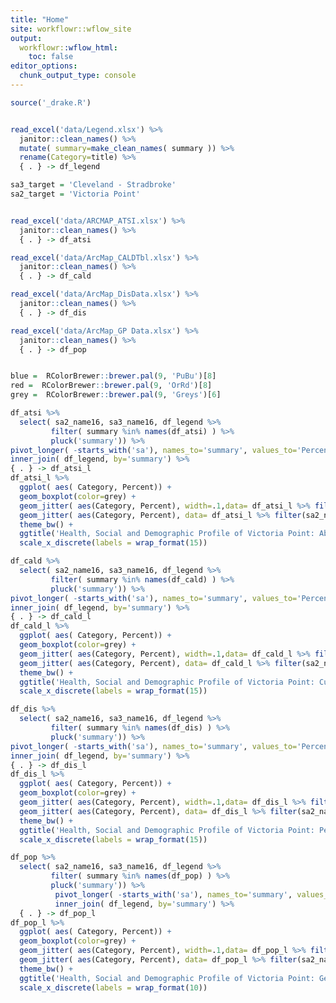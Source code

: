 ```yaml
---
title: "Home"
site: workflowr::wflow_site
output:
  workflowr::wflow_html:
    toc: false
editor_options:
  chunk_output_type: console
---
```



```r

source('_drake.R')


read_excel('data/Legend.xlsx') %>%
  janitor::clean_names() %>%
  mutate( summary=make_clean_names( summary )) %>%
  rename(Category=title) %>%
  { . } -> df_legend

sa3_target = 'Cleveland - Stradbroke'
sa2_target = 'Victoria Point'


read_excel('data/ARCMAP_ATSI.xlsx') %>%
  janitor::clean_names() %>%
  { . } -> df_atsi

read_excel('data/ArcMap_CALDTbl.xlsx') %>%
  janitor::clean_names() %>%
  { . } -> df_cald

read_excel('data/ArcMap_DisData.xlsx') %>%
  janitor::clean_names() %>%
  { . } -> df_dis

read_excel('data/ArcMap_GP Data.xlsx') %>%
  janitor::clean_names() %>%
  { . } -> df_pop


blue =  RColorBrewer::brewer.pal(9, 'PuBu')[8]
red =  RColorBrewer::brewer.pal(9, 'OrRd')[8]
grey =  RColorBrewer::brewer.pal(9, 'Greys')[6]

df_atsi %>%
  select( sa2_name16, sa3_name16, df_legend %>%
         filter( summary %in% names(df_atsi) ) %>%
         pluck('summary')) %>%
pivot_longer( -starts_with('sa'), names_to='summary', values_to='Percent') %>%
inner_join( df_legend, by='summary') %>%
{ . } -> df_atsi_l
df_atsi_l %>%
  ggplot( aes( Category, Percent)) +
  geom_boxplot(color=grey) +
  geom_jitter( aes(Category, Percent), width=.1,data= df_atsi_l %>% filter(sa3_name16==sa3_target), color = blue) +
  geom_jitter( aes(Category, Percent), data= df_atsi_l %>% filter(sa2_name16==sa2_target), color = red) +
  theme_bw() +
  ggtitle('Health, Social and Demographic Profile of Victoria Point: Aboriginal and/or Torres Strait Islander People') +
  scale_x_discrete(labels = wrap_format(15))

df_cald %>%
  select( sa2_name16, sa3_name16, df_legend %>%
         filter( summary %in% names(df_cald) ) %>%
         pluck('summary')) %>%
pivot_longer( -starts_with('sa'), names_to='summary', values_to='Percent') %>%
inner_join( df_legend, by='summary') %>%
{ . } -> df_cald_l
df_cald_l %>%
  ggplot( aes( Category, Percent)) +
  geom_boxplot(color=grey) +
  geom_jitter( aes(Category, Percent), width=.1,data= df_cald_l %>% filter(sa3_name16==sa3_target), color = blue) +
  geom_jitter( aes(Category, Percent), data= df_cald_l %>% filter(sa2_name16==sa2_target), color = red) +
  theme_bw() +
  ggtitle('Health, Social and Demographic Profile of Victoria Point: Culturally and/or Linguistically Diverse People') +
  scale_x_discrete(labels = wrap_format(15))

df_dis %>%
  select( sa2_name16, sa3_name16, df_legend %>%
         filter( summary %in% names(df_dis) ) %>%
         pluck('summary')) %>%
pivot_longer( -starts_with('sa'), names_to='summary', values_to='Percent') %>%
inner_join( df_legend, by='summary') %>%
{ . } -> df_dis_l
df_dis_l %>%
  ggplot( aes( Category, Percent)) +
  geom_boxplot(color=grey) +
  geom_jitter( aes(Category, Percent), width=.1,data= df_dis_l %>% filter(sa3_name16==sa3_target), color = blue) +
  geom_jitter( aes(Category, Percent), data= df_dis_l %>% filter(sa2_name16==sa2_target), color = red) +
  theme_bw() +
  ggtitle('Health, Social and Demographic Profile of Victoria Point: People with Disability') +
  scale_x_discrete(labels = wrap_format(15))

df_pop %>%
  select( sa2_name16, sa3_name16, df_legend %>%
         filter( summary %in% names(df_pop) ) %>%
         pluck('summary')) %>%
          pivot_longer( -starts_with('sa'), names_to='summary', values_to='Percent') %>%
          inner_join( df_legend, by='summary') %>%
  { . } -> df_pop_l
df_pop_l %>%
  ggplot( aes( Category, Percent)) +
  geom_boxplot(color=grey) +
  geom_jitter( aes(Category, Percent), width=.1,data= df_pop_l %>% filter(sa3_name16==sa3_target), color = blue) +
  geom_jitter( aes(Category, Percent), data= df_pop_l %>% filter(sa2_name16==sa2_target), color = red) +
  theme_bw() +
  ggtitle('Health, Social and Demographic Profile of Victoria Point: General Population') +
  scale_x_discrete(labels = wrap_format(10))





```

